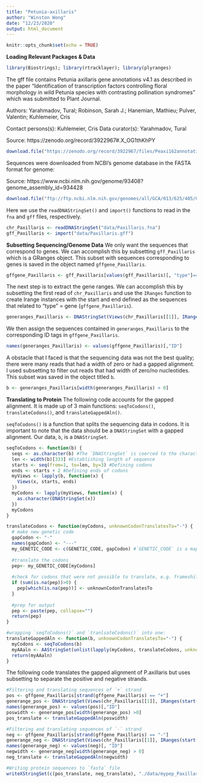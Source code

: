 ```yaml
---
title: "Petunia-axillaris"
author: "Winston Wong"
date: "12/23/2020"
output: html_document
---
```


```r
knitr::opts_chunk$set(echo = TRUE)
```

__Loading Relevant Packages & Data__
```r
library(Biostrings); library(rtracklayer); library(plyranges)
```

The gff file contains Petunia axillaris gene annotations v4.1 as described in the paper "Identification of transcription factors controlling floral morphology in wild Petunia species with contrasting pollination syndromes" which was submitted to Plant Journal.

Authors: Yarahmadov, Tural; Robinson, Sarah J.; Hanemian, Mathieu; Pulver, Valentin; Kuhlemeier, Cris

Contact persons(s): Kuhlemeier, Cris
Data curator(s): Yarahmadov, Tural

Source: https://zenodo.org/record/3922967#.X_OG1thKhPY

```r
download.file("https://zenodo.org/record/3922967/files/Peaxi162annotation_v4.gff?download=1", "data/Paxillaris.gff")
```

Sequences were downloaded from NCBI's genome database in the FASTA format for genome:

Source: https://www.ncbi.nlm.nih.gov/genome/93408?genome_assembly_id=934428

```r
download.file("ftp://ftp.ncbi.nlm.nih.gov/genomes/all/GCA/013/625/405/GCA_013625405.1_IPS_Ppar_1.0/GCA_013625405.1_IPS_Ppar_1.0_genomic.fna.gz", "data/Paxillaris.fna")
```

Here we use the `readDNAStringSet()` and `import()` functions to read in the `fna` and `gff` files, respectively.

```r
chr_Paxillaris <- readDNAStringSet("data/Paxillaris.fna")
gff_Paxillaris <- import("data/Paxillaris.gff")
```

__Subsetting Sequencing/Genome Data__
We only want the sequences that correspond to genes. We can accomplish this by subsetting `gff_Paxillaris` which is a GRanges object. This subset with sequences corresponding to genes is saved in the object named `gffgene_Paxillaris`.
```r
gffgene_Paxillaris <- gff_Paxillaris[values(gff_Paxillaris)[, "type"]=="gene"]
```

The next step is to extract the gene ranges. We can accomplish this by subsetting the first read of `chr_Paxillaris` and use the `IRanges` function to create Irange instances with the start and end defined as the sequences that related to "type" = gene (`gffgene_Paxillaris`). 

```r
generanges_Paxillaris <- DNAStringSet(Views(chr_Paxillaris[[1]], IRanges(start(gffgene_Paxillaris), end(gffgene_Paxillaris))))
```

We then assign the sequences contained in `generanges_Paxillaris` to the corresponding ID tags in `gffgene_Paxillaris`.

```r
names(generanges_Paxillaris) <- values(gffgene_Paxillaris)[,"ID"]
```

A obstacle that I faced is that the sequencing data was not the best quality; there were many reads that had a width of zero or had a gapped alignment. I used subsetting to filter out reads that had width of zero/no nucleotides. This subset was saved in the object titled `b`.
```r
b <- generanges_Paxillaris[width(generanges_Paxillaris) > 0]
```

__Translating to Protein__
The following code accounts for the gapped alignment. It is made up of 3 main functions: `seqToCodons()`, `translateCodons()`, and `translateGappedAln()`. 

`seqToCodons()` is a function that splits the sequencing data in codons. It is important to note that the data should be a `DNAStringSet` with a gapped alignment. Our data, `b`, is a `DNAStringSet`.  


```r
seqToCodons <- function(b) {
  seqs <- as.character(b) #The `DNAStringSet` is coerced to the characters
  len <- width(b)[333] #Establishing length of sequence 
  starts <- seq(from=1, to=len, by=3) #Defining codons
  ends <- starts + 2 #Defining ends of codons
  myViews <- lapply(b, function(x) {
    Views(x, starts, ends)
  })
  myCodons <- lapply(myViews, function(x) { 
    as.character(DNAStringSet(x))
  })
  myCodons
}

translateCodons <- function(myCodons, unknownCodonTranslatesTo="-") {
  # make new genetic code
  gapCodon <- "-"
  names(gapCodon) <- "---"
  my_GENETIC_CODE <- c(GENETIC_CODE, gapCodon) #`GENETIC_CODE` is a mapping between codons and amino acids
  
  #translate the codons
  pep<- my_GENETIC_CODE[myCodons]
  
  #check for codons that were not possible to translate, e.g. frameshift codons
  if (sum(is.na(pep))>0) {
    pep[which(is.na(pep))] <- unknownCodonTranslatesTo
  }
  
  #prep for output
  pep <- paste(pep, collapse="")
  return(pep)
}

#wrapping `seqToCodons()` and `tranlsateCodons()` into one:
translateGappedAln <- function(b, unknownCodonTranslatesTo="-") {
  myCodons <- seqToCodons(b)
  myAAaln <- AAStringSet(unlist(lapply(myCodons, translateCodons, unknownCodonTranslatesTo=unknownCodonTranslatesTo)))
  return(myAAaln)
}
```

The following code translates the gapped alignment of P.axillaris but uses subsetting to separate the positive and negative strands.
```r
#Filtering and translating sequences of `+` strand
pos <- gffgene_Paxillaris[strand(gffgene_Paxillaris) == "+"]
generange_pos <- DNAStringSet(Views(chr_Paxillaris[[1]], IRanges(start(pos), end(pos))))
names(generange_pos) <- values(pos)[,"ID"]
poswidth <- generange_pos[width(generange_pos) >0]
pos_translate <- translateGappedAln(poswidth)

#Filtering and translating sequences of `-` strand
neg <- gffgene_Paxillaris[strand(gffgene_Paxillaris) == "-"]
generange_neg <- DNAStringSet(Views(chr_Paxillaris[[1]], IRanges(start(neg), end(neg))))
names(generange_neg) <- values(neg)[, "ID"]
negwidth <- generange_neg[width(generange_neg) > 0]
neg_translate <- translateGappedAln(negwidth)

#Writing protein sequences to `fasta` file
writeXStringSet(c(pos_translate, neg_translate), "./data/mypep_Paxillaris.fasta")

```

